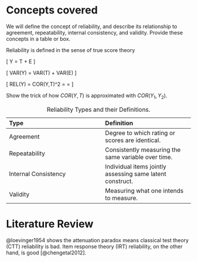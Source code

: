 # Concepts covered

We will define the concept of reliability, and describe its relationship to agreement, repeatability, internal consistency, and validity. Provide these concepts in a table or box.

Reliability is defined in the sense of true score theory

\[
Y = T + E
\]

\[
VAR(Y) = VAR(T) + VAR(E)
\]

\[
REL(Y) = COR(Y,T)^2 = \frac{VAR(T)}{VAR(Y)} = \frac{VAR(T)}{VAR(T)+VAR(E)}
\]

Show the trick of how $COR(Y,T)$ is approximated with $COR(Y_1,Y_2)$.

Table: Reliability Types and their Definitions.

| Type | Definition|
|:------------|:-----------|
| Agreement   | Degree to which rating or scores are identical. |
| Repeatability| Consistently measuring the same variable over time. |
| Internal Consistency| Individual items jointly assessing same latent construct.|
| Validity| Measuring what one intends to measure. |

# Literature Review

@loevinger1954 shows the attenuation paradox means classical test theory (CTT) reliability is bad. Item response theory (IRT) reliability, on the other hand, is good [@chengetal2012].